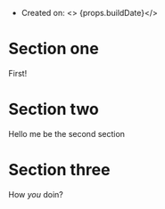 
- Created on:
<> {props.buildDate}</>

<Introduction />

# Section one

First!

# Section two

Hello me be the second section

# Section three

How _you_ doin?
